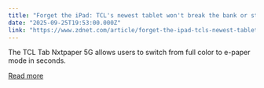 ```yaml
---
title: "Forget the iPad: TCL's newest tablet won't break the bank or strain your eyes"
date: "2025-09-25T19:53:00.000Z"
link: "https://www.zdnet.com/article/forget-the-ipad-tcls-newest-tablet-wont-break-the-bank-or-strain-your-eyes/"
---
```


The TCL Tab Nxtpaper 5G allows users to switch from full color to e-paper mode in seconds.

[Read more](https://www.zdnet.com/article/forget-the-ipad-tcls-newest-tablet-wont-break-the-bank-or-strain-your-eyes/)
